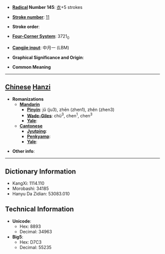* '''[[Wiktionary:Chinese radical index| Radical]] Number 145''': [[Wiktionary:Chinese radical index 衣|衣]]+5 strokes

* '''[[Wiktionary:Chinese total strokes index|Stroke number]]''': [[Wiktionary:Chinese total strokes index 11|11]]

* '''Stroke order''': 

* '''[[Wiktionary:Chinese four corner index|Four-Corner System]]''': 3721<sub>0</sub>

* '''[[Wiktionary:Chinese Cangjie index|Cangjie input]]''': 中月一 (LBM)

* '''Graphical Significance and Origin''': 

* '''Common Meaning'''

----

== [[Chinese]] [[Hanzi]] ==

* '''Romanizations'''
** '''[[Mandarin]]'''
*** '''[[Pinyin]]''': jǔ (ju3), zhēn (zhen1), zhěn (zhen3)
*** '''[[Wade-Giles]]''': chü<sup>3</sup>, chen<sup>1</sup>, chen<sup>3</sup>
*** '''[[Yale]]''': 
** '''[[Cantonese]]'''
*** '''[[Jyutping]]''':
*** '''[[Penkyamp]]''': 
*** '''[[Yale]]''': 

* '''Other info''': 

----

== Dictionary Information ==

* KangXi: 1114.110
* Morobashi: 34185
* Hanyu Da Zidian: 53083.010

== Technical Information ==

* '''Unicode''':
** Hex: 8893
** Decimal: 34963
* '''Big5''':
** Hex: D7C3
** Decimal: 55235